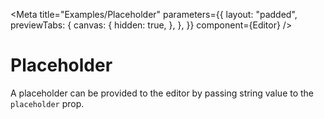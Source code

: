
<Meta
  title="Examples/Placeholder"
  parameters={{
    layout: "padded",
    previewTabs: {
      canvas: {
        hidden: true,
      },
    },
  }}
  component={Editor}
/>

# Placeholder

A placeholder can be provided to the editor by passing string value to the
`placeholder` prop.

<Canvas>
  <Editor placeholder="Input text here" />
</Canvas>
